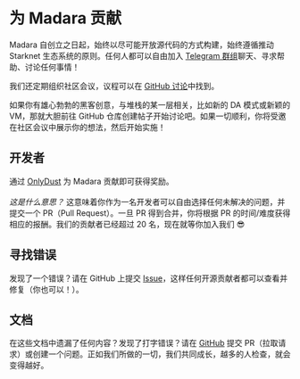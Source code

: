 
# 为 Madara 贡献

Madara 自创立之日起，始终以尽可能开放源代码的方式构建，始终遵循推动 Starknet 生态系统的原则。任何人都可以自由加入 [Telegram 群组](https://t.me/MadaraStarknet)聊天、寻求帮助、讨论任何事情！

我们还定期组织社区会议，议程可以在 [GitHub 讨论](https://github.com/keep-starknet-strange/madara/discussions)中找到。

<Callout type="info" emoji="🧪">
  如果你有雄心勃勃的黑客创意，与堆栈的某一层相关，比如新的 DA 模式或新颖的 VM，那就大胆前往 GitHub 仓库创建帖子开始讨论吧。如果一切顺利，你将受邀在社区会议中展示你的想法，然后开始实施！
</Callout>

## 开发者

通过 [OnlyDust](https://app.onlydust.xyz/) 为 Madara 贡献即可获得奖励。<br></br>
_这是什么意思？_ 这意味着你作为一名开发者可以自由选择任何未解决的问题，并提交一个 PR（Pull Request）。一旦 PR 得到合并，你将根据 PR 的时间/难度获得相应的报酬。我们的贡献者已经超过 20 名，现在就等你加入我们 😎

## 寻找错误

发现了一个错误？请在 GitHub 上提交 [Issue](https://github.com/keep-starknet-strange/madara/issues)，这样任何开源贡献者都可以查看并修复（你也可以！）。

## 文档

在这些文档中遗漏了任何内容？发现了打字错误？请在 [GitHub](https://github.com/EvolveArt/madara-docs/) 提交 PR（拉取请求）或创建一个问题。正如我们所做的一切，我们共同成长，越多的人检查，就会变得越好。

